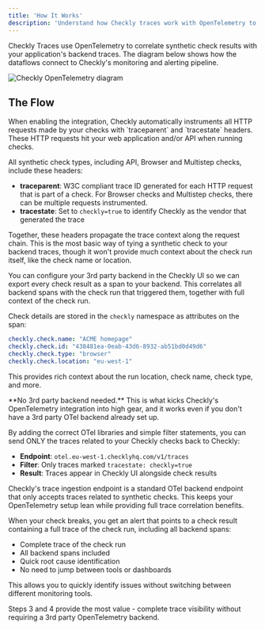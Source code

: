 ```yaml
---
title: 'How It Works'
description: 'Understand how Checkly traces work with OpenTelemetry to provide comprehensive observability.'
---
```


Checkly Traces use OpenTelemetry to correlate synthetic check results with your application's backend traces. The diagram below shows how the dataflows connect to Checkly's monitoring and alerting pipeline.

![Checkly OpenTelemetry diagram](/images/docs/images/otel/checkly_otel_diagram.png)

## The Flow

<Steps>
<Step title="Automatic Instrumentation">
When enabling the integration, Checkly automatically instruments all HTTP requests made by your checks with `traceparent` and `tracestate` headers. These HTTP requests hit your web application and/or API when running checks.

All synthetic check types, including API, Browser and Multistep checks, include these headers:

- **traceparent**: W3C compliant trace ID generated for each HTTP request that is part of a check. For Browser checks and Multistep checks, there can be multiple requests instrumented.
- **tracestate**: Set to `checkly=true` to identify Checkly as the vendor that generated the trace

Together, these headers propagate the trace context along the request chain. This is the most basic way of tying a synthetic check to your backend traces, though it won't provide much context about the check run itself, like the check name or location.
</Step>

<Step title="Check Result Export">
You can configure your 3rd party backend in the Checkly UI so we can export every check result as a span to your backend. This correlates all backend spans with the check run that triggered them, together with full context of the check run.

Check details are stored in the `checkly` namespace as attributes on the span:

```yaml
checkly.check.name: "ACME homepage"
checkly.check.id: "438481ea-0eab-43d6-8932-ab51bd0d49d6"
checkly.check.type: "browser"
checkly.check.location: "eu-west-1"
```

This provides rich context about the run location, check name, check type, and more.
</Step>

<Step title="Direct Trace Ingestion">
**No 3rd party backend needed.** This is what kicks Checkly's OpenTelemetry integration into high gear, and it works even if you don't have a 3rd party OTel backend already set up.

By adding the correct OTel libraries and simple filter statements, you can send ONLY the traces related to your Checkly checks back to Checkly:

- **Endpoint**: `otel.eu-west-1.checklyhq.com/v1/traces`
- **Filter**: Only traces marked `tracestate: checkly=true`
- **Result**: Traces appear in Checkly UI alongside check results

Checkly's trace ingestion endpoint is a standard OTel backend endpoint that only accepts traces related to synthetic checks. This keeps your OpenTelemetry setup lean while providing full trace correlation benefits.
</Step>

<Step title="Alert Integration">
When your check breaks, you get an alert that points to a check result containing a full trace of the check run, including all backend spans:

- Complete trace of the check run
- All backend spans included
- Quick root cause identification
- No need to jump between tools or dashboards

This allows you to quickly identify issues without switching between different monitoring tools.
</Step>
</Steps>


<Note>
Steps 3 and 4 provide the most value - complete trace visibility without requiring a 3rd party OpenTelemetry backend.
</Note>